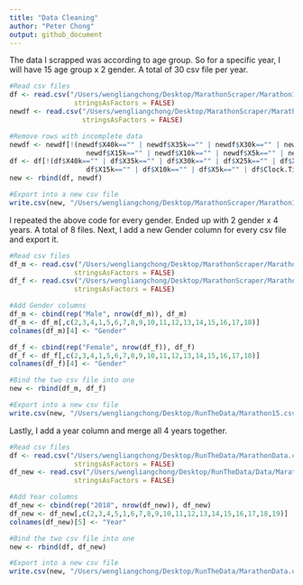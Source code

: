 ```yaml
---
title: "Data Cleaning"
author: "Peter Chong"
output: github_document
---
```


The data I scrapped was according to age group. So for a specific year, I will have 15 age group x 2 gender. A total of 30 csv file per year.

```r
#Read csv files
df <- read.csv("/Users/wengliangchong/Desktop/MarathonScraper/Marathon15_F.csv", header = T,
                stringsAsFactors = FALSE)
newdf <- read.csv("/Users/wengliangchong/Desktop/MarathonScraper/Marathon15_F15.csv", header = T,
                  stringsAsFactors = FALSE)
```

```r
#Remove rows with incomplete data
newdf <- newdf[!(newdf$X40k=="" | newdf$X35k=="" | newdf$X30k=="" | newdf$X25k=="" | newdf$X20k=="" |
                   newdf$X15k=="" | newdf$X10k=="" | newdf$X5k=="" | newdf$Clock.Time=="" | newdf$Net.Time==""), ]
df <- df[!(df$X40k=="" | df$X35k=="" | df$X30k=="" | df$X25k=="" | df$X20k=="" |
                   df$X15k=="" | df$X10k=="" | df$X5k=="" | df$Clock.Time=="" | df$Net.Time==""), ]
new <- rbind(df, newdf)
```

```r
#Export into a new csv file
write.csv(new, "/Users/wengliangchong/Desktop/MarathonScraper/Marathon15_F.csv", row.names = FALSE)
```

I repeated the above code for every gender. Ended up with 2 gender x 4 years. A total of 8 files. Next, I add a new Gender column for every csv file and export it.

```r
#Read csv files
df_m <- read.csv("/Users/wengliangchong/Desktop/MarathonScraper/Marathon15_M.csv", header = T,
                stringsAsFactors = FALSE)
df_f <- read.csv("/Users/wengliangchong/Desktop/MarathonScraper/Marathon15_F.csv", header = T,
                stringsAsFactors = FALSE)
```

```r
#Add Gender columns
df_m <- cbind(rep("Male", nrow(df_m)), df_m)
df_m <- df_m[,c(2,3,4,1,5,6,7,8,9,10,11,12,13,14,15,16,17,18)]
colnames(df_m)[4] <- "Gender"

df_f <- cbind(rep("Female", nrow(df_f)), df_f)
df_f <- df_f[,c(2,3,4,1,5,6,7,8,9,10,11,12,13,14,15,16,17,18)]
colnames(df_f)[4] <- "Gender"
```

```r
#Bind the two csv file into one
new <- rbind(df_m, df_f)
```

```r
#Export into a new csv file
write.csv(new, "/Users/wengliangchong/Desktop/RunTheData/Marathon15.csv", row.names = FALSE)
```

Lastly, I add a year column and merge all 4 years together.

```r
#Read csv files
df <- read.csv("/Users/wengliangchong/Desktop/RunTheData/MarathonData.csv", header = T,
                stringsAsFactors = FALSE)
df_new <- read.csv("/Users/wengliangchong/Desktop/RunTheData/Data/Marathon18.csv", header = T,
                stringsAsFactors = FALSE)
```

```r
#Add Year columns
df_new <- cbind(rep("2018", nrow(df_new)), df_new)
df_new <- df_new[,c(2,3,4,5,1,6,7,8,9,10,11,12,13,14,15,16,17,18,19)]
colnames(df_new)[5] <- "Year"
```

```r
#Bind the two csv file into one
new <- rbind(df, df_new)
```

```r
#Export into a new csv file
write.csv(new, "/Users/wengliangchong/Desktop/RunTheData/MarathonData.csv", row.names = FALSE)
```








































































































































